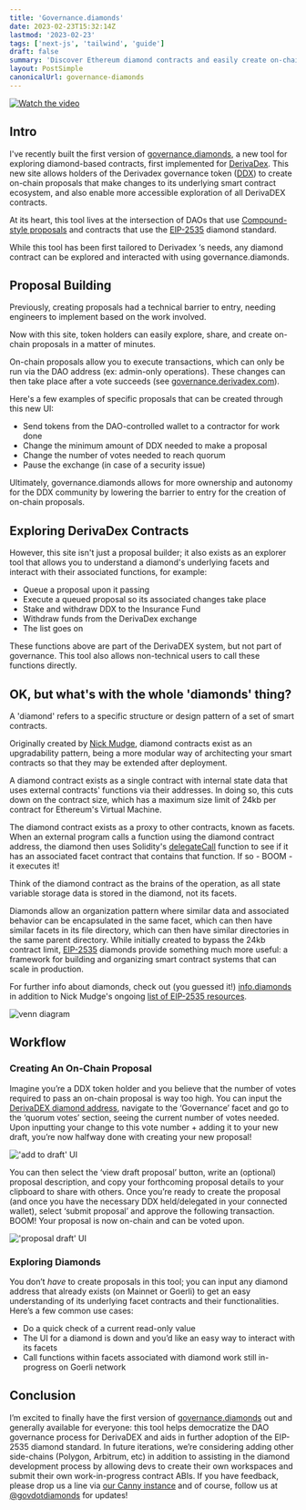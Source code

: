 ```yaml
---
title: 'Governance.diamonds'
date: 2023-02-23T15:32:14Z
lastmod: '2023-02-23'
tags: ['next-js', 'tailwind', 'guide']
draft: false
summary: 'Discover Ethereum diamond contracts and easily create on-chain proposals for facet state changes.'
layout: PostSimple
canonicalUrl: governance-diamonds
---
```


[![Watch the video](https://img.youtube.com/vi/Bwokzqdguo0/maxresdefault.jpg)](https://youtu.be/Bwokzqdguo0)

## Intro

I've recently built the first version of [governance.diamonds](https://governance.diamonds/), a new tool for exploring diamond-based contracts, first implemented for [DerivaDex](https://derivadex.com/). This new site allows holders of the Derivadex governance token ([DDX](https://coinmarketcap.com/currencies/derivadao/)) to create on-chain proposals that make changes to its underlying smart contract ecosystem, and also enable more accessible exploration of all DerivaDEX contracts.

At its heart, this tool lives at the intersection of DAOs that use [Compound-style proposals](https://github.com/compound-finance/compound-protocol/blob/master/contracts/Governance/GovernorBravoDelegate.sol) and contracts that use the [EIP-2535](https://eips.ethereum.org/EIPS/eip-2535) diamond standard.

While this tool has been first tailored to Derivadex ‘s needs, any diamond contract can be explored and interacted with using governance.diamonds.

## Proposal Building

Previously, creating proposals had a technical barrier to entry, needing engineers to implement based on the work involved.

Now with this site, token holders can easily explore, share, and create on-chain proposals in a matter of minutes.

On-chain proposals allow you to execute transactions, which can only be run via the DAO address (ex: admin-only operations). These changes can then take place after a vote succeeds (see [governance.derivadex.com](https://governance.derivadex.com/)).

Here's a few examples of specific proposals that can be created through this new UI:

- Send tokens from the DAO-controlled wallet to a contractor for work done
- Change the minimum amount of DDX needed to make a proposal
- Change the number of votes needed to reach quorum
- Pause the exchange (in case of a security issue)

Ultimately, governance.diamonds allows for more ownership and autonomy for the DDX community by lowering the barrier to entry for the creation of on-chain proposals.

## Exploring DerivaDex Contracts

However, this site isn't just a proposal builder; it also exists as an explorer tool that allows you to understand a diamond's underlying facets and interact with their associated functions, for example:

- Queue a proposal upon it passing
- Execute a queued proposal so its associated changes take place
- Stake and withdraw DDX to the Insurance Fund
- Withdraw funds from the DerivaDex exchange
- The list goes on

These functions above are part of the DerivaDEX system, but not part of governance. This tool also allows non-technical users to call these functions directly.

## OK, but what's with the whole 'diamonds' thing?

A 'diamond' refers to a specific structure or design pattern of a set of smart contracts.

Originally created by [Nick Mudge](https://twitter.com/mudgen), diamond contracts exist as an upgradability pattern, being a more modular way of architecting your smart contracts so that they may be extended after deployment.

A diamond contract exists as a single contract with internal state data that uses external contracts' functions via their addresses. In doing so, this cuts down on the contract size, which has a maximum size limit of 24kb per contract for Ethereum's Virtual Machine.

The diamond contract exists as a proxy to other contracts, known as facets. When an external program calls a function using the diamond contract address, the diamond then uses Solidity's [delegateCall](https://solidity-by-example.org/delegatecall/) function to see if it has an associated facet contract that contains that function. If so - BOOM - it executes it!

Think of the diamond contract as the brains of the operation, as all state variable storage data is stored in the diamond, not its facets.

Diamonds allow an organization pattern where similar data and associated behavior can be encapsulated in the same facet, which can then have similar facets in its file directory, which can then have similar directories in the same parent directory. While initially created to bypass the 24kb contract limit, [EIP-2535](https://eips.ethereum.org/EIPS/eip-2535) diamonds provide something much more useful: a framework for building and organizing smart contract systems that can scale in production.

For further info about diamonds, check out (you guessed it!) [info.diamonds](https://www.info.diamonds/) in addition to Nick Mudge's ongoing [list of EIP-2535 resources](https://github.com/mudgen/awesome-diamonds).

![venn diagram](/static/images/governance/venn-diagram.png)

## Workflow

### Creating An On-Chain Proposal

Imagine you’re a DDX token holder and you believe that the number of votes required to pass an on-chain proposal is way too high. You can input the [DerivaDEX diamond address](https://etherscan.io/address/0x6fb8aa6fc6f27e591423009194529ae126660027), navigate to the ‘Governance’ facet and go to the ‘quorum votes’ section, seeing the current number of votes needed. Upon inputting your change to this vote number + adding it to your new draft, you’re now halfway done with creating your new proposal!

!['add to draft' UI](/static/images/governance/add-to-draft.png)

You can then select the ‘view draft proposal’ button, write an (optional) proposal description, and copy your forthcoming proposal details to your clipboard to share with others. Once you’re ready to create the proposal (and once you have the necessary DDX held/delegated in your connected wallet), select ‘submit proposal’ and approve the following transaction. BOOM! Your proposal is now on-chain and can be voted upon.

!['proposal draft' UI](/static/images/governance/proposal-draft.png)

### Exploring Diamonds

You don’t _have_ to create proposals in this tool; you can input any diamond address that already exists (on Mainnet or Goerli) to get an easy understanding of its underlying facet contracts and their functionalities. Here’s a few common use cases:

- Do a quick check of a current read-only value
- The UI for a diamond is down and you’d like an easy way to interact with its facets
- Call functions within facets associated with diamond work still in-progress on Goerli network

## Conclusion

I’m excited to finally have the first version of [governance.diamonds](https://governance.diamonds/) out and generally available for everyone: this tool helps democratize the DAO governance process for DerivaDEX and aids in further adoption of the EIP-2535 diamond standard. In future iterations, we’re considering adding other side-chains (Polygon, Arbitrum, etc) in addition to assisting in the diamond development process by allowing devs to create their own workspaces and submit their own work-in-progress contract ABIs. If you have feedback, please drop us a line via [our Canny instance](https://governance-diamonds.canny.io/feature-requests) and of course, follow us at [@govdotdiamonds](https://twitter.com/govdotdiamonds) for updates!
